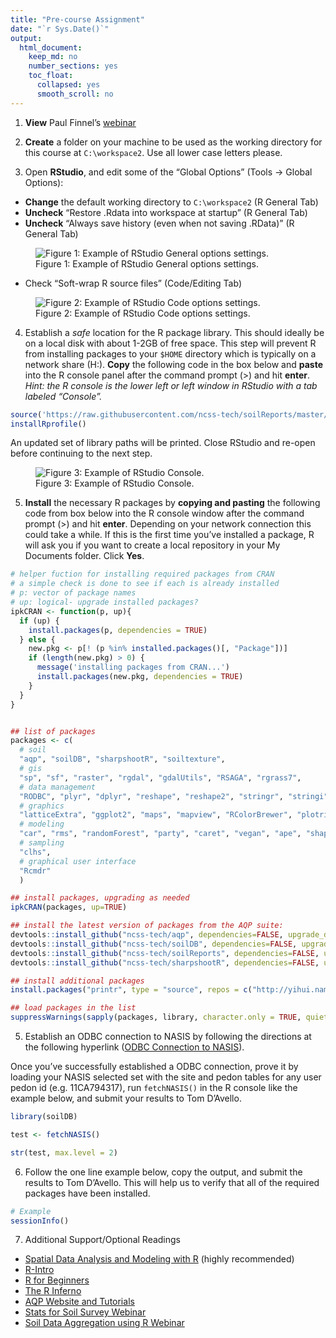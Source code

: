 ---
title: "Pre-course Assignment"
date: "`r Sys.Date()`"
output:
  html_document:
    keep_md: no
    number_sections: yes
    toc_float:
      collapsed: yes
      smooth_scroll: no
---

1. **View** Paul Finnel's [webinar](https://youtu.be/VcdowqknChQ)

2. **Create** a folder on your machine to be used as the working directory for this course at `C:\workspace2`. Use all lower case letters please.

3. Open **RStudio**, and edit some of the "Global Options" (Tools &rarr; Global Options):
  - **Change** the default working directory to `C:\workspace2` (R General Tab)
  - **Uncheck** "Restore .Rdata into workspace at startup" (R General Tab)
  - **Uncheck** "Always save history (even when not saving .RData)" (R General Tab)

  ![Figure 1: Example of RStudio General options settings.](figure/rstudio_options_general.png) 

  - Check "Soft-wrap R source files" (Code/Editing Tab)

  ![Figure 2: Example of RStudio Code options settings.](figure/rstudio_options_code.png) 


4. Establish a *safe* location for the R package library. This should ideally be on a local disk with about 1-2GB of free space. This step will prevent R from installing packages to your `$HOME` directory which is typically on a network share (H:). **Copy** the following code in the box below and **paste** into the R console panel after the command prompt (>) and hit **enter**. *Hint: the R console is the lower left or left window in RStudio with a tab labeled "Console".*

```{r, eval=FALSE}
source('https://raw.githubusercontent.com/ncss-tech/soilReports/master/R/installRprofile.R')
installRprofile()
```

An updated set of library paths will be printed. Close RStudio and re-open before continuing to the next step.

![Figure 3: Example of RStudio Console.](figure/rconsole.png)  



5. **Install** the necessary R packages by **copying and pasting** the following code from box below into the R console window after the command prompt (>) and hit **enter**. Depending on your network connection this could take a while. If this is the first time you've installed a package, R will ask you if you want to create a local repository in your My Documents folder. Click **Yes**.


```{r, eval=FALSE}
# helper fuction for installing required packages from CRAN
# a simple check is done to see if each is already installed
# p: vector of package names
# up: logical- upgrade installed packages?
ipkCRAN <- function(p, up){
  if (up) {
    install.packages(p, dependencies = TRUE)
  } else {
    new.pkg <- p[! (p %in% installed.packages()[, "Package"])]
    if (length(new.pkg) > 0) {
      message('installing packages from CRAN...')
      install.packages(new.pkg, dependencies = TRUE)
    }
  }
}


## list of packages
packages <- c(
  # soil
  "aqp", "soilDB", "sharpshootR", "soiltexture",
  # gis
  "sp", "sf", "raster", "rgdal", "gdalUtils", "RSAGA", "rgrass7",
  # data management
  "RODBC", "plyr", "dplyr", "reshape", "reshape2", "stringr", "stringi", "devtools", "httr", "circular", "Rcpp", "knitr", "markdown",
  # graphics
  "latticeExtra", "ggplot2", "maps", "mapview", "RColorBrewer", "plotrix", "rpart.plot",
  # modeling
  "car", "rms", "randomForest", "party", "caret", "vegan", "ape", "shape",
  # sampling
  "clhs",
  # graphical user interface
  "Rcmdr"
  )

## install packages, upgrading as needed
ipkCRAN(packages, up=TRUE)

## install the latest version of packages from the AQP suite:
devtools::install_github("ncss-tech/aqp", dependencies=FALSE, upgrade_dependencies=FALSE)
devtools::install_github("ncss-tech/soilDB", dependencies=FALSE, upgrade_dependencies=FALSE)
devtools::install_github("ncss-tech/soilReports", dependencies=FALSE, upgrade_dependencies=FALSE)
devtools::install_github("ncss-tech/sharpshootR", dependencies=FALSE, upgrade_dependencies=FALSE)

## install additional packages
install.packages("printr", type = "source", repos = c("http://yihui.name/xran", "http://cran.rstudio.com"))

## load packages in the list
suppressWarnings(sapply(packages, library, character.only = TRUE, quietly = TRUE, logical.return = TRUE))
```


5. Establish an ODBC connection to NASIS by following the directions at the following hyperlink ([ODBC Connection to NASIS](http://ncss-tech.github.io/AQP/soilDB/setup_local_nasis.html)).

Once you've successfully established a ODBC connection, prove it by loading your NASIS selected set with the site and pedon tables for any user pedon id (e.g. 11CA794317), run `fetchNASIS()` in the R console like the example below, and submit your results to Tom D'Avello.

```{r eval=FALSE}
library(soilDB)

test <- fetchNASIS()

str(test, max.level = 2)
```

6. Follow the one line example below, copy the output, and submit the results to Tom D'Avello. This will help us to verify that all of the required packages have been installed.

```{r, eval=FALSE}
# Example
sessionInfo()
```

7. Additional Support/Optional Readings
  
  * [Spatial Data Analysis and Modeling with R](http://rspatial.org/) (highly recommended)
  * [R-Intro](https://cran.r-project.org/doc/manuals/r-release/R-intro.pdf)
  * [R for Beginners](ftp://cran.r-project.org/pub/R/doc/contrib/Paradis-rdebuts_en.pdf)
  * [The R Inferno](http://www.burns-stat.com/documents/books/the-r-inferno/)
  * [AQP Website and Tutorials](http://ncss-tech.github.io/AQP/)
  * [Stats for Soil Survey Webinar](https://www.youtube.com/watch?v=G5mFt9k37a4)
  * [Soil Data Aggregation using R Webinar](https://www.youtube.com/watch?v=wD9Y0Qpv5Tw)
  
